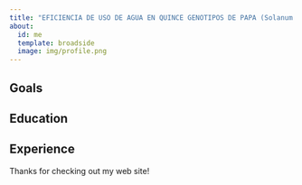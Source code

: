 ```yaml
---
title: "EFICIENCIA DE USO DE AGUA EN QUINCE GENOTIPOS DE PAPA (Solanum tuberosum L.) BAJO CONDICIONES DE ESTRÉS HÍDRICO POR SEQUÍA"
about:
  id: me
  template: broadside
  image: img/profile.png
---
```


:::{#me}

## Goals

## Education

## Experience

:::

Thanks for checking out my web site!
